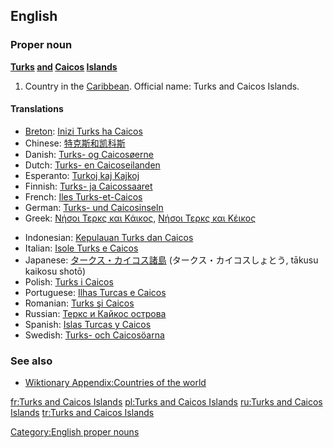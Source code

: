 ==English==

===Proper noun===
'''[[Turks]] [[and]] [[Caicos]] [[Island]]s'''

# Country in the [[Caribbean]].  Official name: Turks and Caicos Islands.

====Translations====
{{trans-top|country in the Caribbean}}
* [[Breton]]: [[Inizi Turks ha Caicos]]
* Chinese: [[特克斯和凯科斯]]
* Danish: [[Turks- og Caicosøerne]]
* Dutch: [[Turks- en Caicoseilanden]]
* Esperanto: [[Turkoj kaj Kajkoj]]
* Finnish: [[Turks- ja Caicossaaret]]
* French: [[Iles Turks-et-Caicos]]
* German: [[Turks- und Caicosinseln]]
* Greek: [[Νήσοι Τερκς και Κάικος]], [[Νήσοι Τερκς και Κέικος]]
{{trans-mid}}
* Indonesian: [[Kepulauan Turks dan Caicos]]
* Italian: [[Isole Turks e Caicos]]
* Japanese: [[タークス・カイコス諸島]] (タークス・カイコスしょとう, tākusu kaikosu shotō)
* Polish: [[Turks i Caicos]]
* Portuguese: [[Ilhas Turcas e Caicos]]
* Romanian: [[Turks şi Caicos]]
* Russian: [[Теркс и Кайкос острова]]
* Spanish: [[Islas Turcas y Caicos]]
* Swedish: [[Turks- och Caicosöarna]]
{{trans-bottom}}

===See also===
* [[Wiktionary Appendix:Countries of the world]]

[[Category:English proper nouns]]

[[fr:Turks and Caicos Islands]]
[[pl:Turks and Caicos Islands]]
[[ru:Turks and Caicos Islands]]
[[tr:Turks and Caicos Islands]]